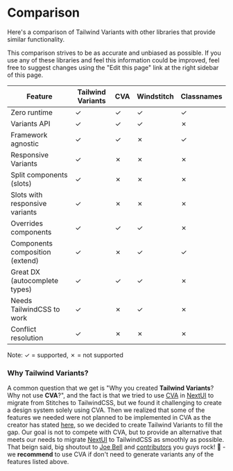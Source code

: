 
# Comparison

Here's a comparison of Tailwind Variants with other libraries that provide similar functionality.

<Callout type="info">
  <div className="text-sm">
    This comparison strives to be as accurate and unbiased as possible. If you
    use any of these libraries and feel this information could be improved, feel
    free to suggest changes using the "Edit this page" link at the right sidebar
    of this page.
  </div>
</Callout>

| Feature                         | Tailwind Variants | CVA | Windstitch | Classnames |
| ------------------------------- | ----------------- | --- | ---------- | ---------- |
| Zero runtime                    | ✓                 | ✓   | ✓          | ✓          |
| Variants API                    | ✓                 | ✓   | ✓          | ✗          |
| Framework agnostic              | ✓                 | ✓   | ✗          | ✓          |
| Responsive Variants             | ✓                 | ✗   | ✗          | ✗          |
| Split components (slots)        | ✓                 | ✗   | ✗          | ✗          |
| Slots with responsive variants  | ✓                 | ✗   | ✗          | ✗          |
| Overrides components            | ✓                 | ✓   | ✓          | ✗          |
| Components composition (extend) | ✓                 | ✗   | ✓          | ✓          |
| Great DX (autocomplete types)   | ✓                 | ✓   | ✓          | ✗          |
| Needs TailwindCSS to work       | ✓                 | ✗   | ✓          | ✗          |
| Conflict resolution             | ✓                 | ✗   | ✗          | ✗          |

Note:
✓ = supported, ✗ = not supported

### Why Tailwind Variants?

A common question that we get is "Why you created **Tailwind Variants**? Why not use **CVA**?", and the
fact is that we tried to use [CVA](https://github.com/joe-bell/cva) in [NextUI](https://nextui.org) to migrate from Stitches to TailwindCSS, but we found it challenging
to create a design system solely using CVA. Then we realized that some of the features we needed were not planned
to be implemented in CVA as the creator has stated [here](https://github.com/joe-bell/cva#how-can-i-create-responsive-variants-like-stitchesjs),
so we decided to create Tailwind Variants to fill the gap. Our goal is not to compete with CVA, but to provide an alternative that meets our needs 
to migrate [NextUI](https://nextui.org) to TailwindCSS as smoothly as possible. That beign said, big shoutout to [Joe Bell](https://github.com/joe-bell) 
and [contributors](https://github.com/joe-bell/cva/graphs/contributors) you guys rock! 🤘 - we **recommend** to use CVA if don't need to generate variants 
any of the features listed above.

